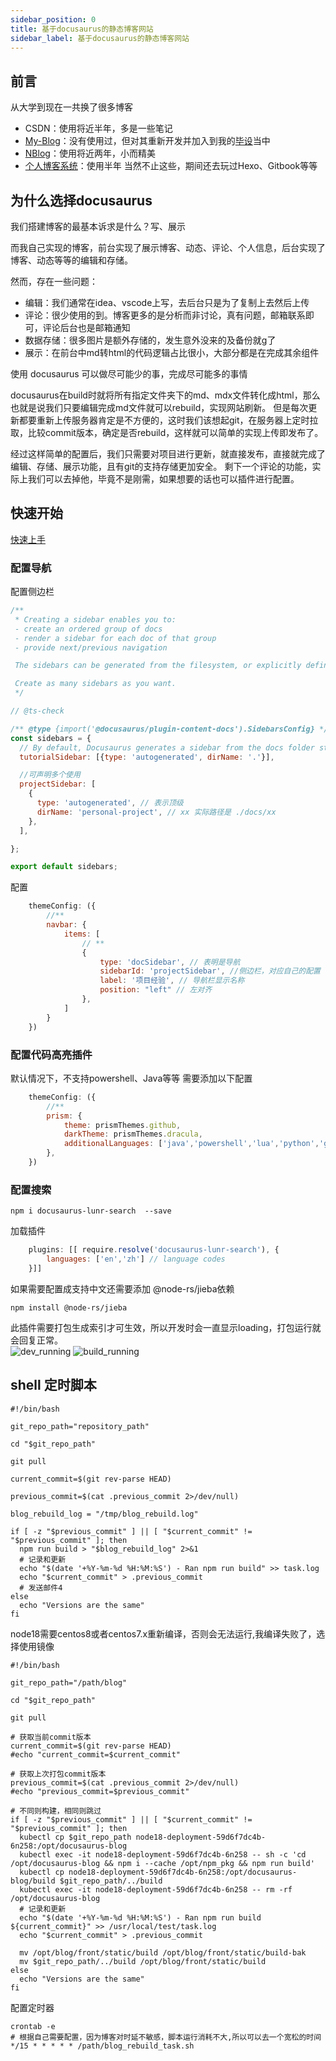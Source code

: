 ```yaml
---
sidebar_position: 0
title: 基于docusaurus的静态博客网站
sidebar_label: 基于docusaurus的静态博客网站
---
```


## 前言
从大学到现在一共换了很多博客
- CSDN：使用将近半年，多是一些笔记
- [My-Blog](https://github.com/ZHENFENG13/My-Blog)：没有使用过，但对其重新开发并加入到我的[毕设](../graduation-project)当中
- [NBlog](https://github.com/Naccl/NBlog)：使用将近两年，小而精美
- [个人博客系统](../vici-blog)：使用半年
当然不止这些，期间还去玩过Hexo、Gitbook等等

## 为什么选择docusaurus
我们搭建博客的最基本诉求是什么？写、展示

而我自己实现的博客，前台实现了展示博客、动态、评论、个人信息，后台实现了博客、动态等等的编辑和存储。

然而，存在一些问题：
- 编辑：我们通常在idea、vscode上写，去后台只是为了复制上去然后上传
- 评论：很少使用的到。博客更多的是分析而非讨论，真有问题，邮箱联系即可，评论后台也是邮箱通知
- 数据存储：很多图片是额外存储的，发生意外没来的及备份就g了
- 展示：在前台中md转html的代码逻辑占比很小，大部分都是在完成其余组件

使用 docusaurus 可以做尽可能少的事，完成尽可能多的事情

docusaurus在build时就将所有指定文件夹下的md、mdx文件转化成html，那么也就是说我们只要编辑完成md文件就可以rebuild，实现网站刷新。
但是每次更新都要重新上传服务器肯定是不方便的，这时我们该想起git，在服务器上定时拉取，比较commit版本，确定是否rebuild，这样就可以简单的实现上传即发布了。

经过这样简单的配置后，我们只需要对项目进行更新，就直接发布，直接就完成了编辑、存储、展示功能，且有git的支持存储更加安全。
剩下一个评论的功能，实际上我们可以去掉他，毕竟不是刚需，如果想要的话也可以插件进行配置。

## 快速开始
[快速上手](https://docusaurus.io/)

### 配置导航
配置侧边栏
```js title='sidebars.js'
/**
 * Creating a sidebar enables you to:
 - create an ordered group of docs
 - render a sidebar for each doc of that group
 - provide next/previous navigation

 The sidebars can be generated from the filesystem, or explicitly defined here.

 Create as many sidebars as you want.
 */

// @ts-check

/** @type {import('@docusaurus/plugin-content-docs').SidebarsConfig} */
const sidebars = {
  // By default, Docusaurus generates a sidebar from the docs folder structure
  tutorialSidebar: [{type: 'autogenerated', dirName: '.'}],

  //可声明多个使用
  projectSidebar: [
    {
      type: 'autogenerated', // 表示顶级
      dirName: 'personal-project', // xx 实际路径是 ./docs/xx
    },
  ],

};

export default sidebars;
```
配置
```js title='docusaurus.config.js'
    themeConfig: ({
        //**
        navbar: {
            items: [
                // **
                {
                    type: 'docSidebar', // 表明是导航
                    sidebarId: 'projectSidebar', //侧边栏，对应自己的配置
                    label: '项目经验', // 导航栏显示名称
                    position: "left" // 左对齐
                },
            ]
        }
    })
```

### 配置代码高亮插件
默认情况下，不支持powershell、Java等等
需要添加以下配置
```jsx title='docusaurus.config.js'
    themeConfig: ({
        //**
        prism: {
            theme: prismThemes.github,
            darkTheme: prismThemes.dracula,
            additionalLanguages: ['java','powershell','lua','python','go'] //在这里面添加你想要的，shell有问题，不要配置了，会白屏无法访问
        },
    })
```

### 配置搜索
```shell
npm i docusaurus-lunr-search  --save
```
加载插件
```js title='docusaurus.config.js'
    plugins: [[ require.resolve('docusaurus-lunr-search'), {
        languages: ['en','zh'] // language codes
    }]]
```
如果需要配置成支持中文还需要添加 @node-rs/jieba依赖
```shell
npm install @node-rs/jieba
```
此插件需要打包生成索引才可生效，所以开发时会一直显示loading，打包运行就会回复正常。<br/>
![dev_running](./img/search_dev_running.png)
![build_running](./img/search_build_running.png)

## shell 定时脚本
```shell title='blog_rebuild_task.sh'
#!/bin/bash

git_repo_path="repository_path"

cd "$git_repo_path"

git pull

current_commit=$(git rev-parse HEAD)

previous_commit=$(cat .previous_commit 2>/dev/null)

blog_rebuild_log = "/tmp/blog_rebuild.log"

if [ -z "$previous_commit" ] || [ "$current_commit" != "$previous_commit" ]; then
  npm run build > "$blog_rebuild_log" 2>&1
  # 记录和更新
  echo "$(date '+%Y-%m-%d %H:%M:%S') - Ran npm run build" >> task.log
  echo "$current_commit" > .previous_commit
  # 发送邮件4
else
  echo "Versions are the same"
fi
```

node18需要centos8或者centos7.x重新编译，否则会无法运行,我编译失败了，选择使用镜像
```shell
#!/bin/bash

git_repo_path="/path/blog"

cd "$git_repo_path"

git pull

# 获取当前commit版本
current_commit=$(git rev-parse HEAD)
#echo "current_commit=$current_commit"

# 获取上次打包commit版本
previous_commit=$(cat .previous_commit 2>/dev/null)
#echo "previous_commit=$previous_commit"

# 不同则构建，相同则跳过
if [ -z "$previous_commit" ] || [ "$current_commit" != "$previous_commit" ]; then
  kubectl cp $git_repo_path node18-deployment-59d6f7dc4b-6n258:/opt/docusaurus-blog
  kubectl exec -it node18-deployment-59d6f7dc4b-6n258 -- sh -c 'cd /opt/docusaurus-blog && npm i --cache /opt/npm_pkg && npm run build'
  kubectl cp node18-deployment-59d6f7dc4b-6n258:/opt/docusaurus-blog/build $git_repo_path/../build
  kubectl exec -it node18-deployment-59d6f7dc4b-6n258 -- rm -rf /opt/docusaurus-blog
  # 记录和更新
  echo "$(date '+%Y-%m-%d %H:%M:%S') - Ran npm run build ${current_commit}" >> /usr/local/test/task.log
  echo "$current_commit" > .previous_commit

  mv /opt/blog/front/static/build /opt/blog/front/static/build-bak
  mv $git_repo_path/../build /opt/blog/front/static/build
else
  echo "Versions are the same"
fi
```
配置定时器
```shell
crontab -e
# 根据自己需要配置，因为博客对时延不敏感，脚本运行消耗不大,所以可以去一个宽松的时间
*/15 * * * * * /path/blog_rebuild_task.sh
```